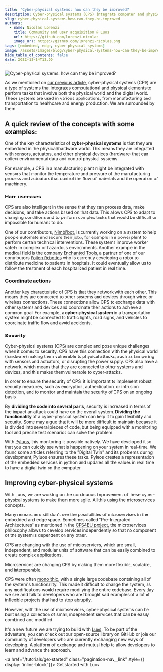```yaml
---
title: 'Cyber-physical systems: how can they be improved?'
description: Cyber-physical systems (CPS) integrate computer and physical elements; let's see with this article how we can improve them.
slug: cyber-physical-systems-how-can-they-be-improved
authors:
  - name: Nicolas Lorenzi
    title: Community and user acquisition @ Luos
    url: https://github.com/lorenzi-nicolas
    image_url: https://github.com/lorenzi-nicolas.png
tags: [embedded, edge, cyber-physical systems]
image: /assets/images/blog/cyber-physical-systems-how-can-they-be-improved-luos.png
hide_table_of_contents: false
date: 2022-12-14T12:00
---
```



![Cyber-physical systems: how can they be improved?](/assets/images/blog/cyber-physical-systems-how-can-they-be-improved-luos.png)

As we mentioned on [our previous article](/blog/cyber-physical-systems), cyber-physical systems (CPS) are a type of systems that integrates computational and physical elements to perform tasks that involve both the physical world and the digital world.
These systems are used in various applications, from manufacturing and transportation to healthcare and energy production. We are surrounded by them.

<!--truncate-->

<h2>A quick review of the concepts with some examples:</h2>

One of the key characteristics of **cyber-physical systems** is that they are embedded in the physical/hardware world. This means they are integrated with sensors, actuators, and other physical devices (hardware) that can collect environmental data and control physical systems. 

For example, a CPS in a manufacturing plant might be integrated with sensors that monitor the temperature and pressure of the manufacturing process and actuators that control the flow of materials and the operation of machinery.

<h3>Hard usecases</h3>

CPS are also intelligent in the sense that they can process data, make decisions, and take actions based on that data. This allows CPS to adapt to changing conditions and to perform complex tasks that would be difficult or impossible for humans to do. 

One of our contributors, <a href="https://nimbl-bot.com/" rel="external nofollow">Nimbl'bot</a>, is currently working on a system to help people automate and secure their jobs, for example in a power plant to perform certain technical interventions. These systems improve worker safety in complex or hazardous environments. Another example in the medical field is the company <a href="https://enchanted.tools/" rel="external nofollow">Enchanted Tools</a>, a partner of one of our contributors <a href="https://www.pollen-robotics.com/" rel="external nofollow">Pollen Robotics</a> who is currently developing a robot to distribute medicine to patients in hospitals. It could eventually allow us to follow the treatment of each hospitalized patient in real time.

<h3>Coordinate actions</h3>

Another key characteristic of CPS is that they network with each other. This means they are connected to other systems and devices through wired or wireless connections. These connections allow CPS to exchange data with other systems and devices and coordinate their actions to achieve a common goal. For example, a **cyber-physical system** in a transportation system might be connected to traffic lights, road signs, and vehicles to coordinate traffic flow and avoid accidents.

<h3>Security</h3>

Cyber-physical systems (CPS) are complex and pose unique challenges when it comes to security. CPS have this connection with the physical world (hardware) making them vulnerable to physical attacks, such as tampering with sensors and actuators, or disrupting the power supply. CPS also have a network, which means that they are connected to other systems and devices, and this makes them vulnerable to cyber-attacks. 

In order to ensure the security of CPS, it is important to implement robust security measures, such as encryption, authentication, or intrusion detection, and to monitor and maintain the security of CPS on an ongoing basis.

By **dividing the code into several parts**, security is increased in terms of the impact an attack could have on the overall system. **Dividing the functionality** of a cyber-physical system can help it to gain flexibility and security. Some may argue that it will be more difficult to maintain because it is divided into several pieces of code, but being equipped with a monitoring tool and precise test scenarios can solve the problem.

With [Pyluos](/docs/integrations/pyluos), this monitoring is possible natively. We have developed it so that you can quickly see what is happening on your system in real-time. We found some articles referring to the "Digital Twin" and its problems during development, Pyluos ensures these tasks. Pyluos creates a representation of the embedded services in python and updates all the values in real time to have a digital twin on the computer.

<h2>Improving cyber-physical systems</h2>

With Luos, we are working on the continuous improvement of these cyber-physical systems to make them more agile. All this using the microservices concepts. 

Many researchers still don't see the possibilities of microservices in the embedded and edge space. Sometimes called "Pre-Integrated Architectures" as mentioned in the <a href="https://cps4eu.eu/" rel="external nofollow">CPS4EU project</a>, the microservices philosophy allows to develop services independently so that no component of the system is dependent on any other.

CPS are changing with the use of microservices, which are small, independent, and modular units of software that can be easily combined to create complex applications. 

Microservices are changing CPS by making them more flexible, scalable, and interoperable.

CPS were often [monolithic](/blog/a-way-to-unleash-embedded-systems), with a single large codebase containing all of the system's functionality. This made it difficult to change the system, as any modifications would require modifying the entire codebase. Every day we see and talk to developers who are fbrought sad examples of a lot of inflexible projects that had to stop abruptly.

However, with the use of microservices, cyber-physical systems can be built using a collection of small, independent services that can be easily combined and modified.

It's a new future we are trying to build with <a href="https://github.com/luos-io" rel="external nofollow">Luos</a>. To be part of the adventure, you can check out our open-source library on GitHub or join our community of developers who are currently exchanging new ways of developing. A platform of exchange and mutual help to allow developers to learn and advance the approach.

<a href="/tutorials/get-started" class="pagination-nav__link" style={{ display: 'inline-block' }}>
  Get started with Luos
</a>
